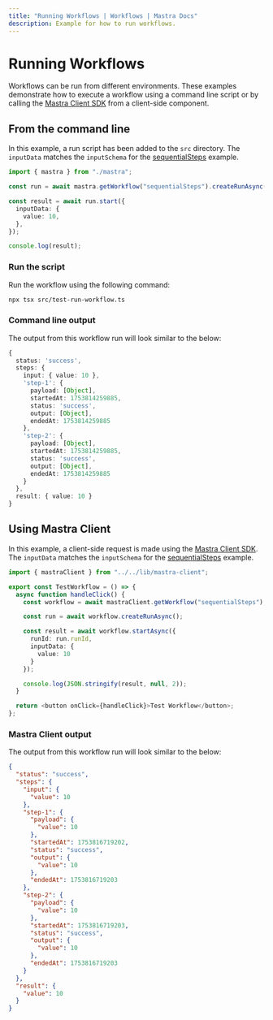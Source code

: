 ```yaml
---
title: "Running Workflows | Workflows | Mastra Docs"
description: Example for how to run workflows.
---
```


# Running Workflows

Workflows can be run from different environments. These examples demonstrate how to execute a workflow using a command line script or by calling the [Mastra Client SDK](../../docs/server-db/mastra-client.mdx) from a client-side component.

## From the command line

In this example, a run script has been added to the `src` directory. The `inputData` matches the `inputSchema` for the [sequentialSteps](./sequential-steps.mdx) example.

```typescript filename="src/test-run-workflow.ts" showLineNumbers copy
import { mastra } from "./mastra";

const run = await mastra.getWorkflow("sequentialSteps").createRunAsync();

const result = await run.start({
  inputData: {
    value: 10,
  },
});

console.log(result);
```

### Run the script

Run the workflow using the following command:

```bash
npx tsx src/test-run-workflow.ts
```

### Command line output

The output from this workflow run will look similar to the below:

```typescript
{
  status: 'success',
  steps: {
    input: { value: 10 },
    'step-1': {
      payload: [Object],
      startedAt: 1753814259885,
      status: 'success',
      output: [Object],
      endedAt: 1753814259885
    },
    'step-2': {
      payload: [Object],
      startedAt: 1753814259885,
      status: 'success',
      output: [Object],
      endedAt: 1753814259885
    }
  },
  result: { value: 10 }
}
```

## Using Mastra Client

In this example, a client-side request is made using the [Mastra Client SDK](../../docs/server-db/mastra-client.mdx). The `inputData` matches the `inputSchema` for the [sequentialSteps](./sequential-steps.mdx) example.

```typescript filename="src/components/test-run-workflow.tsx"
import { mastraClient } from "../../lib/mastra-client";

export const TestWorkflow = () => {
  async function handleClick() {
    const workflow = await mastraClient.getWorkflow("sequentialSteps");

    const run = await workflow.createRunAsync();

    const result = await workflow.startAsync({
      runId: run.runId,
      inputData: {
        value: 10
      }
    });

    console.log(JSON.stringify(result, null, 2));
  }

  return <button onClick={handleClick}>Test Workflow</button>;
};
```


### Mastra Client output

The output from this workflow run will look similar to the below:

```json
{
  "status": "success",
  "steps": {
    "input": {
      "value": 10
    },
    "step-1": {
      "payload": {
        "value": 10
      },
      "startedAt": 1753816719202,
      "status": "success",
      "output": {
        "value": 10
      },
      "endedAt": 1753816719203
    },
    "step-2": {
      "payload": {
        "value": 10
      },
      "startedAt": 1753816719203,
      "status": "success",
      "output": {
        "value": 10
      },
      "endedAt": 1753816719203
    }
  },
  "result": {
    "value": 10
  }
}
```

